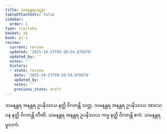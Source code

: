 ```yaml
---
title: သမနန္တရဃဋနာ
tableOfContents: false
sidebar:
  order: 1
type: tipitaka
basket: ab
book: p1-1
review:
  current: review
  updated: '2025-10-23T09:20:54.876878'
  updated_by: ''
  notes: ''
  history:
  - state: review
    date: '2025-10-23T09:20:54.876878'
    updated_by: ''
    notes: ''
    previous_state: draft
---
```



<ReviewStatus review={frontmatter.review} showDetails={true} />

<HypothesisAnnotation frontmatter={frontmatter} />

<DynamicBreadcrumb />

<Division number="320" book="p1-1" e="ch" v="36" p="102">

<Paragraph number="1035" book="p1-1">
သမနန္တရ အနန္တရ ဥပနိဿယ နတ္ထိ ဝိဂတန္တိ သတ္တ. သမနန္တရ အနန္တရ ဥပနိဿယ အာသေဝန နတ္ထိ ဝိဂတန္တိ တီဏိ. သမနန္တရ အနန္တရ ဥပနိဿယ ကမ္မ နတ္ထိ ဝိဂတန္တိ ဧကံ.

</Paragraph>
</Division>

<Paragraph number="1036" type="center" book="p1-1">
သမနန္တရမူလကံ.
</Paragraph>